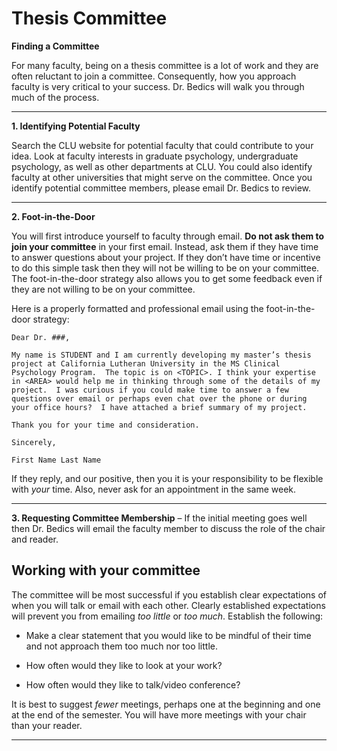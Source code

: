 # Thesis Committee

**Finding a Committee**

For many faculty, being on a thesis committee is a lot of work and they are often reluctant to join a committee. Consequently, how you approach faculty is very critical to your success. Dr. Bedics will walk you through much of the process. 

___

**1. Identifying Potential Faculty**

Search the CLU website for potential faculty that could contribute to your idea.  Look at faculty interests in graduate psychology, undergraduate psychology, as well as other departments at CLU.  You could also identify faculty at other universities that might serve on the committee.  Once you identify potential committee members, please email Dr. Bedics to review. 

___

**2.	Foot-in-the-Door** 

You will first introduce yourself to faculty through email.  **Do not ask them to join your committee** in your first email.  Instead, ask them if they have time to answer questions about your project. If they don't have time or incentive to do this simple task then they will not be willing to be on your committee. The foot-in-the-door strategy also allows you to get some feedback even if they are not willing to be on your committee.  

Here is a properly formatted and professional email using the foot-in-the-door strategy:

```
Dear Dr. ###,

My name is STUDENT and I am currently developing my master’s thesis project at California Lutheran University in the MS Clinical Psychology Program.  The topic is on <TOPIC>. I think your expertise in <AREA> would help me in thinking through some of the details of my project.  I was curious if you could make time to answer a few questions over email or perhaps even chat over the phone or during your office hours?  I have attached a brief summary of my project.

Thank you for your time and consideration.

Sincerely,

First Name Last Name
```

If they reply, and our positive, then you it is your responsibility to be flexible with *your* time.  Also, never ask for an appointment in the same week.  

___

**3.	Requesting Committee Membership** – If the initial meeting goes well then Dr. Bedics will email the faculty member to discuss the role of the chair and reader.  

## Working with your committee

The committee will be most successful if you establish clear expectations of when you will talk or email with each other.  Clearly established expectations will prevent you from emailing *too little* or *too much*. Establish the following:
  
  * Make a clear statement that you would like to be mindful of their time and not approach them too much nor too little.
  
  * How often would they like to look at your work?
  
  * How often would they like to talk/video conference?

It is best to suggest *fewer* meetings, perhaps one at the beginning and one at the end of the semester. You will have more meetings with your chair than your reader.  

___












